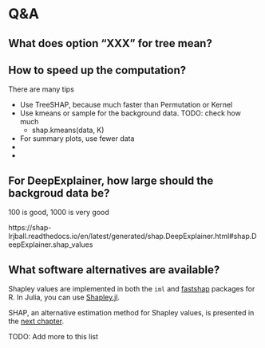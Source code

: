 # Q&A


## What does option "XXX" for tree mean?


## How to speed up the computation?

There are many tips

- Use TreeSHAP, because much faster than Permutation or Kernel
- Use kmeans or sample for the background data. TODO: check how much
  - shap.kmeans(data, K) 
- For summary plots, use fewer data
-
-


## For DeepExplainer, how large should the backgroud data be?

100 is good, 1000 is very good

https://shap-lrjball.readthedocs.io/en/latest/generated/shap.DeepExplainer.html#shap.DeepExplainer.shap_values

## What software alternatives are available?

Shapley values are implemented in both the `iml` and [fastshap](https://github.com/bgreenwell/fastshap) packages for R.
In Julia, you can use [Shapley.jl](https://gitlab.com/ExpandingMan/Shapley.jl).

SHAP, an alternative estimation method for Shapley values, is presented in the [next chapter](#shap).

TODO: Add more to this list



